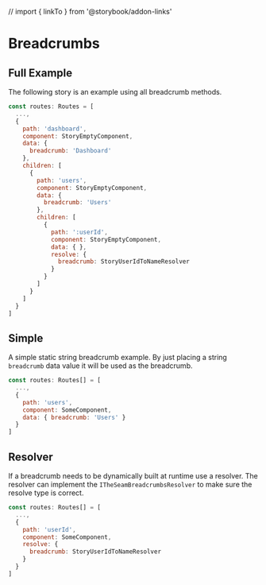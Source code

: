 // import { linkTo } from '@storybook/addon-links'


<Meta title="Docs/Components/Breadcrumbs" />

# Breadcrumbs

## Full Example

The following story is an example using all breadcrumb methods.

```js
const routes: Routes = [
  ...,
  {
    path: 'dashboard',
    component: StoryEmptyComponent,
    data: {
      breadcrumb: 'Dashboard'
    },
    children: [
      {
        path: 'users',
        component: StoryEmptyComponent,
        data: {
          breadcrumb: 'Users'
        },
        children: [
          {
            path: ':userId',
            component: StoryEmptyComponent,
            data: { },
            resolve: {
              breadcrumb: StoryUserIdToNameResolver
            }
          }
        ]
      }
    ]
  }
]
```

<Preview>
  <Story id="components-breadcrumbs--full-example" height="70px"></Story>
</Preview>

## Simple

A simple static string breadcrumb example. By just placing a string `breadcrumb`
data value it will be used as the breadcrumb.

```js
const routes: Routes[] = [
  ...,
  {
    path: 'users',
    component: SomeComponent,
    data: { breadcrumb: 'Users' }
  }
]
```

<Preview>
  <Story id="components-breadcrumbs--simple" height="70px"></Story>
</Preview>

## Resolver

If a breadcrumb needs to be dynamically built at runtime use a resolver. The
resolver can implement the `ITheSeamBreadcrumbsResolver` to make sure the
resolve type is correct.

```js
const routes: Routes[] = [
  ...,
  {
    path: 'userId',
    component: SomeComponent,
    resolve: {
      breadcrumb: StoryUserIdToNameResolver
    }
  }
]
```

<Preview>
  <Story id="components-breadcrumbs--resolver" height="70px"></Story>
</Preview>
